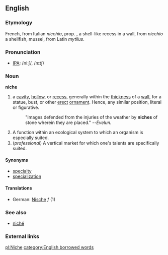 {{wikipedia}}
==English==

===Etymology===
French, from Italian
''nicchia'', prop.<!--what does this abbreviation mean?-->, a shell-like recess in a wall, from
''nicchio'' a shellfish, mussel, from Latin ''mytilus''.
===Pronunciation===
*[[IPA]]: /niːʃ/, /nɪtʃ/
===Noun===
'''niche'''
#a [[cavity]], [[hollow]], or [[recess]], generally within the [[thickness]] of a [[wall]], for a statue, bust, or other [[erect]] [[ornament]]. Hence, any similar position, literal or figurative.
#:"Images defended from the injuries of the weather by '''niches''' of stone wherein they are placed." --''Evelun.''
#A function within an ecological system to which an organism is especially suited.
#(''professional'') A vertical market for which one's talents are specifically suited.
====Synonyms====
*[[specialty]]
*[[specialization]]
====Translations====
*German: [[Nische]] ''f'' (1)

===See also===
*[[niché]]

===External links===
{{pedialite}}

[[pl:Niche]]
[[category:English borrowed words]]